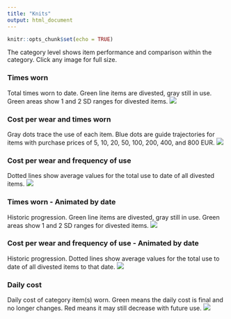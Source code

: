 ```yaml
---
title: "Knits"
output: html_document
---
```


```r
knitr::opts_chunk$set(echo = TRUE)

```

The category level shows item performance and comparison within the category. Click any image for full size.

### Times worn
Total times worn to date. Green line items are divested, gray still in use. Green areas show 1 and 2 SD ranges for divested items.
[![](https://www.dropbox.com/s/2q69lsq1v2od3gz/Category-Knits-Times_used.png?raw=1)](https://www.dropbox.com/s/2q69lsq1v2od3gz/Category-Knits-Times_used.png?raw=1)

### Cost per wear and times worn
Gray dots trace the use of each item. Blue dots are guide trajectories for items with purchase prices of 5, 10, 20, 50, 100, 200, 400, and 800 EUR.
[![](https://www.dropbox.com/s/hd22opey7s25ko7/Category-Knits-Cost_and_Cumulative_use.png?raw=1)](https://www.dropbox.com/s/hd22opey7s25ko7/Category-Knits-Cost_and_Cumulative_use.png?raw=1)

### Cost per wear and frequency of use
Dotted lines show average values for the total use to date of all divested items.
[![](https://www.dropbox.com/s/wr944tqvle1dccd/Category-Knits.png?raw=1)](https://www.dropbox.com/s/wr944tqvle1dccd/Category-Knits.png?raw=1)

### Times worn - Animated by date
Historic progression. Green line items are divested, gray still in use. Green areas show 1 and 2 SD ranges for divested items. 
![](https://www.dropbox.com/s/oobfi7el8ynrrwz/Category-Knits-Times_used-animation.gif?raw=1)

### Cost per wear and frequency of use - Animated by date
Historic progression. Dotted lines show average values for the total use to date of all divested items to that date.
![](https://www.dropbox.com/s/2tzlt7fp9q7wk97/Category-Knits-animation.gif?raw=1)

### Daily cost
Daily cost of category item(s) worn. Green means the daily cost is final and no longer changes. Red means it may still decrease with future use.
[![](https://www.dropbox.com/s/u2bdr200ov9tpjc/Category-Knits-Daily_cost.png?raw=1)](https://www.dropbox.com/s/u2bdr200ov9tpjc/Category-Knits-Daily_cost.png?raw=1)
